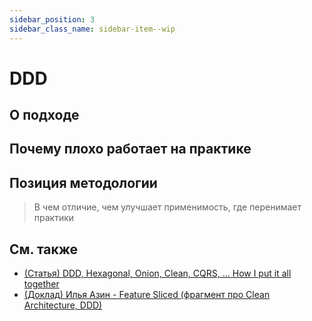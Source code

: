 ```yaml
---
sidebar_position: 3
sidebar_class_name: sidebar-item--wip
---
```



# DDD

<WIP ticket="1" />

## О подходе

## Почему плохо работает на практике

## Позиция методологии

> В чем отличие, чем улучшает применимость, где перенимает практики

## См. также

- [(Статья) DDD, Hexagonal, Onion, Clean, CQRS, … How I put it all together](https://herbertograca.com/2017/11/16/explicit-architecture-01-ddd-hexagonal-onion-clean-cqrs-how-i-put-it-all-together/)
- [(Доклад) Илья Азин - Feature Sliced (фрагмент про Clean Architecture, DDD)](https://youtu.be/SnzPAr_FJ7w?t=528)